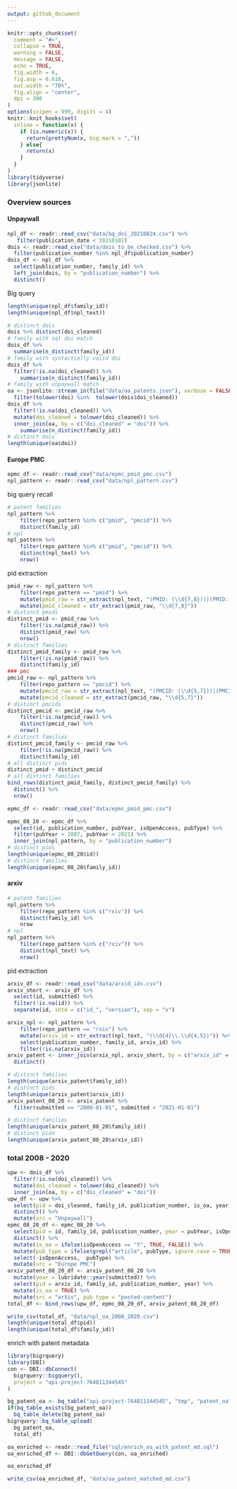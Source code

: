 ```yaml
---
output: github_document
---
```


```r
knitr::opts_chunk$set(
  comment = "#>",
  collapse = TRUE,
  warning = FALSE,
  message = FALSE,
  echo = TRUE,
  fig.width = 6,
  fig.asp = 0.618,
  out.width = "70%",
  fig.align = "center",
  dpi = 300
)
options(scipen = 999, digits = 4)
knitr::knit_hooks$set(
  inline = function(x) {
    if (is.numeric(x)) {
      return(prettyNum(x, big.mark = ","))
    } else{
      return(x)
    }
  }
)
library(tidyverse)
library(jsonlite)
```

### Overview sources

#### Unpaywall

```r
npl_df <- readr::read_csv("data/bq_doi_20210824.csv") %>%
   filter(publication_date < 20210101)
dois <- readr::read_csv("data/dois_to_be_checked.csv") %>%
  filter(publication_number %in% npl_df$publication_number)
dois_df <- npl_df %>%
  select(publication_number, family_id) %>%
  left_join(dois, by = "publication_number") %>%
  distinct()
```

Big query 

```r
length(unique(npl_df$family_id))
length(unique(npl_df$npl_text))
```

```r
# distinct dois
dois %>% distinct(doi_cleaned)
# family with sql doi match
dois_df %>% 
  summarise(n_distinct(family_id))
# family with syntactially valid doi
dois_df %>%
  filter(!is.na(doi_cleaned)) %>%
    summarise(n_distinct(family_id))
# family with unpaywall match
oa <- jsonlite::stream_in(file("data/oa_patents.json"), verbose = FALSE) %>%
  filter(tolower(doi) %in%  tolower(dois$doi_cleaned))
dois_df %>%
  filter(!is.na(doi_cleaned)) %>%
  mutate(doi_cleaned = tolower(doi_cleaned)) %>%
  inner_join(oa, by = c("doi_cleaned" = "doi")) %>%
    summarise(n_distinct(family_id))
# distinct dois
length(unique(oa$doi))
```

#### Europe PMC 

```r
epmc_df <- readr::read_csv("data/epmc_pmid_pmc.csv")
npl_pattern <- readr::read_csv("data/npl_pattern.csv")

```

big query recall

```r
# patent families
npl_pattern %>% 
    filter(repo_pattern %in% c("pmid", "pmcid")) %>%
    distinct(family_id)
# npl
npl_pattern %>% 
    filter(repo_pattern %in% c("pmid", "pmcid")) %>%
    distinct(npl_text) %>%
    nrow()
```

pid extraction

```r
pmid_raw <- npl_pattern %>% 
    filter(repo_pattern == "pmid") %>%
    mutate(pmid_raw = str_extract(npl_text, "(PMID: (\\d{7,8}))|(PMID:(\\d{7,8}))|(PMID (\\d{7,8}))")) %>%
    mutate(pmid_cleaned = str_extract(pmid_raw, "\\d{7,8}"))
# distinct pmids
distinct_pmid <- pmid_raw %>%
    filter(!is.na(pmid_raw)) %>%
    distinct(pmid_raw) %>%
    nrow()
# distinct families
distinct_pmid_family <- pmid_raw %>%
    filter(!is.na(pmid_raw)) %>%
    distinct(family_id)
### pmc
pmcid_raw <- npl_pattern %>%
    filter(repo_pattern == "pmcid") %>%
    mutate(pmcid_raw = str_extract(npl_text, "(PMCID: (\\d{5,7}))|(PMCID:(\\d{5,7}))|(PMCID (\\d{5,7}))|(PMC(\\d{5,7}))")) %>%
    mutate(pmcid_cleaned = str_extract(pmcid_raw, "\\d{5,7}"))
# distinct pmcids
distinct_pmcid <- pmcid_raw %>%
    filter(!is.na(pmcid_raw)) %>%
    distinct(pmcid_raw) %>%
    nrow()
# distinct families
distinct_pmcid_family <- pmcid_raw %>%
    filter(!is.na(pmcid_raw)) %>%
    distinct(family_id)
# all distinct pids
distinct_pmid + distinct_pmcid
# all distinct families
bind_rows(distinct_pmid_family, distinct_pmcid_family) %>%
  distinct() %>%
  nrow()
```

```r
epmc_df <- readr::read_csv("data/epmc_pmid_pmc.csv")

epmc_08_20 <- epmc_df %>%
  select(id, publication_number, pubYear, isOpenAccess, pubType) %>%
  filter(pubYear > 2007, pubYear < 2021) %>%
  inner_join(npl_pattern, by = "publication_number")
# distinct pids
length(unique(epmc_08_20$id))
# distinct families
length(unique(epmc_08_20$family_id))
```

#### arxiv

```r
# patent families
npl_pattern %>% 
    filter(repo_pattern %in% c("rxiv")) %>%
    distinct(family_id) %>%
    nrow
# npl
npl_pattern %>% 
    filter(repo_pattern %in% c("rxiv")) %>%
    distinct(npl_text) %>%
    nrow()
```

pid extraction

```r
arxiv_df <- readr::read_csv("data/arxid_ids.csv")
arxiv_short <- arxiv_df %>%
  select(id, submitted) %>%
  filter(!is.na(id)) %>%
  separate(id, into = c("id_", "version"), sep = "v") 

arxix_npl <- npl_pattern %>% 
    filter(repo_pattern == "rxiv") %>%
    mutate(arxiv_id = str_extract(npl_text, "(\\d{4}\\.\\d{4,5})")) %>%
    select(publication_number, family_id, arxiv_id) %>%
    filter(!is.na(arxiv_id))
arxiv_patent <- inner_join(arxix_npl, arxiv_short, by = c("arxiv_id" = "id_")) %>%
  distinct()

# distinct families
length(unique(arxiv_patent$family_id))
# distinct pids
length(unique(arxiv_patent$arxiv_id))
arxiv_patent_08_20 <- arxiv_patent %>% 
  filter(submitted >= "2008-01-01", submitted < "2021-01-01")

# distinct families
length(unique(arxiv_patent_08_20$family_id))
# distinct pids
length(unique(arxiv_patent_08_20$arxiv_id))
```

### total 2008 - 2020

```r
upw <- dois_df %>%
  filter(!is.na(doi_cleaned)) %>%
  mutate(doi_cleaned = tolower(doi_cleaned)) %>%
  inner_join(oa, by = c("doi_cleaned" = "doi")) 
upw_df <- upw %>%
  select(pid = doi_cleaned, family_id, publication_number, is_oa, year, pub_type = genre) %>%
  distinct() %>%
  mutate(src = "Unpaywall")
epmc_08_20_df <- epmc_08_20 %>%
  select(pid = id, family_id, publication_number, year = pubYear, isOpenAccess, pubType) %>%
  distinct() %>%
  mutate(is_oa = ifelse(isOpenAccess == "Y", TRUE, FALSE)) %>%
  mutate(pub_type = ifelse(grepl("article", pubType, ignore.case = TRUE, fixed = FALSE), "journal-article", "other")) %>%
  select(-isOpenAccess, -pubType) %>%
  mutate(src = "Europe PMC")
arxiv_patent_08_20_df <- arxiv_patent_08_20 %>%
  mutate(year = lubridate::year(submitted)) %>%
  select(pid = arxiv_id, family_id, publication_number, year) %>%
  mutate(is_oa = TRUE) %>%
  mutate(src = "arXiv", pub_type = "posted-content")
total_df <- bind_rows(upw_df, epmc_08_20_df, arxiv_patent_08_20_df)

write_csv(total_df, "data/npl_oa_2008_2020.csv")
length(unique(total_df$pid))
length(unique(total_df$family_id))
```

enrich with patent metadata

```r
library(bigrquery)
library(DBI)
con <- DBI::dbConnect(
  bigrquery::bigquery(),
  project = "api-project-764811344545"
)

bg_patent_oa <- bq_table("api-project-764811344545", "tmp", "patent_oa")
if(bq_table_exists(bg_patent_oa))
  bq_table_delete(bg_patent_oa)
bigrquery::bq_table_upload(
  bg_patent_oa,
  total_df)
```

```r
oa_enriched <- readr::read_file("sql/enrich_oa_with_patent_md.sql")
oa_enriched_df <- DBI::dbGetQuery(con, oa_enriched)

oa_enriched_df

write_csv(oa_enriched_df, "data/oa_patent_matched_md.csv")
```


